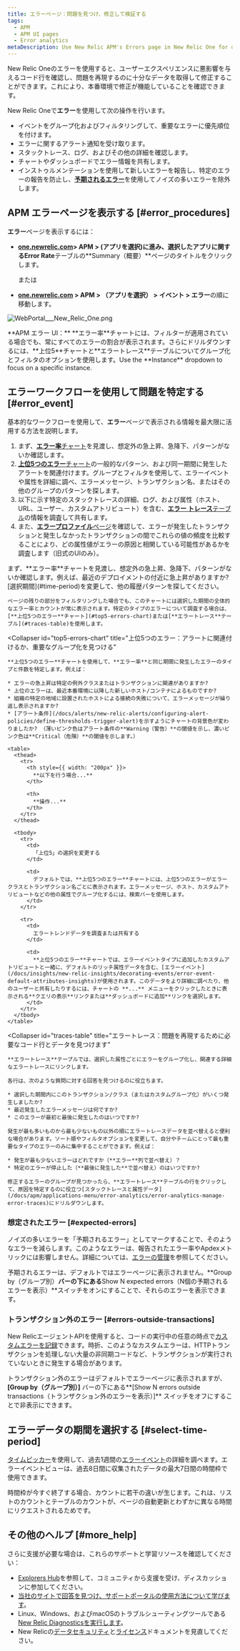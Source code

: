 ```yaml
---
title: エラーページ：問題を見つけ、修正して検証する
tags:
  - APM
  - APM UI pages
  - Error analytics
metaDescription: Use New Relic APM's Errors page in New Relic One for detailed investigations of reported errors.
---
```


New Relic Oneのエラーを使用すると、ユーザーエクスペリエンスに悪影響を与えるコード行を確認し、問題を再現するのに十分なデータを取得して修正することができます。これにより、本番環境で修正が機能していることを確認できます。

New Relic Oneで**エラー**を使用して次の操作を行います。

* イベントをグループ化およびフィルタリングして、重要なエラーに優先順位を付けます。
* エラーに関するアラート通知を受け取ります。
* スタックトレース、ログ、およびその他の詳細を確認します。
* チャートやダッシュボードでエラー情報を共有します。
* インストゥルメンテーションを使用して新しいエラーを報告し、特定のエラーの報告を防止し、[**予期されるエラー**](#expected-errors)を使用してノイズの多いエラーを除外します。

## APM エラーページを表示する [#error_procedures]

**エラー**ページを表示するには：

* **[one.newrelic.com](https://one.newrelic.com)> APM > (アプリを選択)**に進み、選択したアプリに関する**Error Rate**テーブルの**Summary（概要）**ページのタイトルをクリックします。

  または
* **[one.newrelic.com](https://one.newrelic.com) > APM > （アプリを選択） > イベント > エラー**の順に移動します。

![WebPortal\_\_\_New_Relic_One.png](./images/WebPortal___New_Relic_One.png "WebPortal___New_Relic_One.png")

<figcaption>
  **APM エラー UI：** **エラー率**チャートには、フィルターが適用されている場合でも、常にすべてのエラーの割合が表示されます。さらにドリルダウンするには、**上位5**チャートと**エラートレース**テーブルについてグループ化とフィルタのオプションを使用します。Use the **Instance** dropdown to focus on a specific instance.
</figcaption>

## エラーワークフローを使用して問題を特定する [#error_event]

基本的なワークフローを使用して、**エラー**ページで表示される情報を最大限に活用する方法を説明します。

1. まず、[**エラー率**チャート](#error-rate-chart)を見渡し、想定外の急上昇、急降下、パターンがないか確認します。
2. [**上位5つのエラー**チャート](#top5-errors-chart)の一般的なパターン、および同一期間に発生したアラートを関連付けます。グループとフィルタを使用して、エラーイベントや属性を詳細に調べ、エラーメッセージ、トランザクション名、またはその他のグループのパターンを探します。
3. 以下に示す特定のスタックトレースの詳細、ログ、および属性（ホスト、URL、ユーザー、カスタムアトリビュート）を含む、[**エラー トレース**テーブル](#traces-table)の情報を調査して共有します。
4. また、[**エラープロファイル**ページ](/docs/apm/applications-menu/error-analytics/apm-error-profiles-troubleshoot-trends)を確認して、エラーが発生したトランザクションと発生しなかったトランザクションの間でこれらの値の頻度を比較することにより、どの属性値がエラーの原因と相関している可能性があるかを調査します（旧式のUIのみ）。

<CollapserGroup>
  <Collapser
    id="error-rate-chart"
    title="エラー率チャート：すぐにパターンを表示"
  >
    まず、**エラー率**チャートを見渡し、想定外の急上昇、急降下、パターンがないか確認します。例えば、最近のデプロイメントの付近に急上昇がありますか? [選択期間](#time-period)を変更して、他の履歴パターンを探してください。

    ページの残りの部分をフィルタリングした場合でも、このチャートには選択した期間の全体的なエラー率とカウントが常に表示されます。特定のタイプのエラーについて調査する場合は、[**上位5つのエラー**チャート](#top5-errors-chart)または[**エラートレース**テーブル](#traces-table)を使用します。
  </Collapser>

  <Collapser
    id="top5-errors-chart"
    title="上位5つのエラー：アラートに関連付けるか、重要なグループ化を見つける"
  >
    **上位5つのエラー**チャートを使用して、**エラー率**と同じ期間に発生したエラーのタイプと件数を特定します。例えば：

    * エラーの急上昇は特定の例外クラスまたはトランザクションに関連がありますか?
    * 上位のエラーは、最近本番環境に以降した新しいホスト/コンテナによるものですか?
    * 組織の特定の地域に設置されたホストによる接続の失敗について、エラーメッセージが繰り返し表示されますか?
    * [アラート条件](/docs/alerts/new-relic-alerts/configuring-alert-policies/define-thresholds-trigger-alert)を示すようにチャートの背景色が変わりましたか? （薄いピンク色はアラート条件の**Warning（警告）**の閾値を示し、濃いピンク色は**Critical（危険）**の閾値を示します。）

    <table>
      <thead>
        <tr>
          <th style={{ width: "200px" }}>
            **以下を行う場合...**
          </th>

          <th>
            **操作...**
          </th>
        </tr>
      </thead>

      <tbody>
        <tr>
          <td>
            「上位5」の選択を変更する
          </td>

          <td>
            デフォルトでは、**上位5つのエラー**チャートには、上位5つのエラーがエラークラスとトランザクション名ごとに表示されます。エラーメッセージ、ホスト、カスタムアトリビュートなどの他の属性でグループ化するには、検索バーを使用します。
          </td>
        </tr>

        <tr>
          <td>
            エラートレンドデータを調査または共有する
          </td>

          <td>
            **上位5つのエラー**チャートでは、エラーイベントタイプに追加したカスタムアトリビュートと一緒に、デフォルトのリッチ属性データを含む、[エラーイベント](/docs/insights/new-relic-insights/decorating-events/error-event-default-attributes-insights)が使用されます。このデータをより詳細に調べたり、他のユーザーと共有したりするには、チャートの **...** メニューをクリックしたときに表示される**クエリの表示**リンクまたは**ダッシュボードに追加**リンクを選択します。
          </td>
        </tr>
      </tbody>
    </table>
  </Collapser>

  <Collapser
    id="traces-table"
    title="エラートレース：問題を再現するために必要なコード行とデータを見つけます"
  >
    **エラートレース**テーブルでは、選択した属性ごとにエラーをグループ化し、関連する詳細なエラートレースにリンクします。

    各行は、次のような質問に対する回答を見つけるのに役立ちます。

    * 選択した期間内にこのトランザクション/クラス（またはカスタムグループ化）がいくつ発生しましたか?
    * 最近発生したエラーメッセージは何ですか?
    * このエラーが最初と最後に発生したのはいつですか?

    発生が最も多いものから最も少ないもの以外の順にエラートレースデータを並べ替えると便利な場合があります。ソート順やフィルタオプションを変更して、自分やチームにとって最も重要なタイプのエラーのみに集中することができます。例えば：

    * 発生が最も少ないエラーはどれですか（**エラー**列で並べ替え）？
    * 特定のエラーが停止した（**最後に発生した**で並べ替え）のはいつですか?

    修正するエラーのグループが見つかったら、**エラートレース**テーブルの行をクリックして、原因を特定するのに役立つ[スタックトレースと属性データ](/docs/apm/applications-menu/error-analytics/error-analytics-manage-error-traces)にドリルダウンします。
  </Collapser>
</CollapserGroup>

### 想定されたエラー [#expected-errors]

ノイズの多いエラーを「予期されるエラー」としてマークすることで、そのようなエラーを減らします。このようなエラーは、報告されたエラー率やApdexメトリックには影響しません。詳細については、[エラーの管理](/docs/agents/manage-apm-agents/agent-data/manage-errors-apm-collect-ignore-or-mark-expected#expected)を参照してください。

予期されるエラーは、デフォルトではエラーページに表示されません。**Group by（グループ別）**バーの下にある**Show N expected errors（N個の予期されるエラーを表示）**スイッチをオンにすることで、それらのエラーを表示できます。

### トランザクション外のエラー [#errors-outside-transactions]

New RelicエージェントAPIを使用すると、コードの実行中の任意の時点で[カスタムエラーを記録](/docs/agents/manage-apm-agents/agent-data/manage-errors-apm-collect-ignore-or-mark-expected#error-collection)できます。時折、このようなカスタムエラーは、HTTPトランザクションを処理しない大量の非同期コードなど、トランザクションが実行されていないときに発生する場合があります。

トランザクション外のエラーはデフォルトでエラーページに表示されますが、**\[Group by（グループ別）]** バーの下にある**\[Show N errors outside transactions（トランザクション外のエラーを表示）]** スイッチをオフにすることで非表示にできます。

## エラーデータの期間を選択する [#select-time-period]

[タイムピッカー](/docs/new-relic-one/use-new-relic-one/ui-data/basic-ui-features)を使用して、過去1週間の[エラーイベント](/docs/insights/insights-data-sources/default-data/apm-default-events-insights)の詳細を調べます。エラーイベントビューは、過去8日間に収集されたデータの最大7日間の時間枠で使用できます。

時間枠が今すぐ終了する場合、カウントに若干の違いが生じます。これは、リストのカウントとテーブルのカウントが、ページの自動更新とわずかに異なる時間にリクエストされるためです。

## その他のヘルプ [#more_help]

さらに支援が必要な場合は、これらのサポートと学習リソースを確認してください：

* [Explorers Hub](https://discuss.newrelic.com/)を参照して、コミュニティから支援を受け、ディスカッションに参加してください。
* [当社のサイトで回答を見つけ、サポートポータルの使用方法について学びます](/docs/using-new-relic/welcome-new-relic/get-started/find-help-use-support-portal)。
* Linux、Windows、およびmacOSのトラブルシューティングツールである[New Relic Diagnosticsを実行します](/docs/using-new-relic/cross-product-functions/troubleshooting/new-relic-diagnostics)。
* New Relicの[データセキュリティ](/docs/security)と[ライセンス](/docs/licenses)ドキュメントを見直してください。
